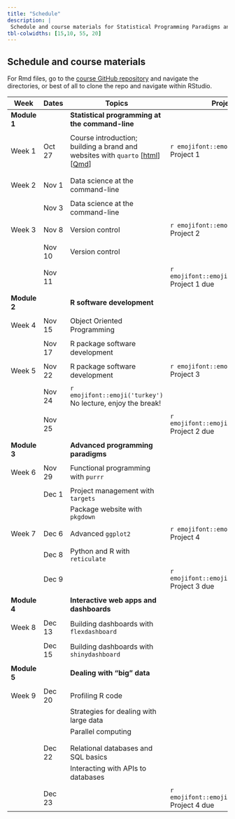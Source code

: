 ```yaml
---
title: "Schedule"
description: |
 Schedule and course materials for Statistical Programming Paradigms and Workflows (JHSPH Biostatistics 140.840 Fall 2022).
tbl-colwidths: [15,10, 55, 20]
---
```


## Schedule and course materials

For Rmd files, go to the [course GitHub repository](https://github.com/stephaniehicks/jhustatprogramming2022) and navigate the directories, or best of all to clone the repo and navigate within RStudio.

::: column-page
| Week         | Dates   | Topics | Projects  |
|---|---|---|---|---|
| **Module 1** | | **Statistical programming at the command-line**  | |
| | | |
| Week 1 | Oct 27  | Course introduction; building a brand and websites with `quarto` \[[html](posts/2022-10-27-build-website/index.qmd)\] \[[Qmd](https://github.com/stephaniehicks/jhustatcomputing2022/blob/main/posts/2022-10-27-build-website/index.qmd)\]  | `r emojifont::emoji('palm_tree')` Project 1  |
| | |  | |
| | | | |
| Week 2 | Nov 1  | Data science at the command-line |   |
| | | | | 
| | Nov 3  | Data science at the command-line | |
| | |  | | 
| Week 3  | Nov 8 |  Version control  | `r emojifont::emoji('palm_tree')` Project 2 | 
| | | |                            | | | |
| | Nov 10 | Version control |   |
| | | | | 
| | Nov 11 | | `r emojifont::emoji('fallen_leaf')` Project 1 due | 
| | | | | 
| **Module 2** |         | **R software development** | |  
| | | |
| Week 4 | Nov 15 | Object Oriented Programming  |  | 
| | | | |
| | Nov 17 | R package software development |  | 
| | | | | 
| Week 5   | Nov 22 | R package software development | `r emojifont::emoji('palm_tree')` Project 3 | 
| | | | | 
| |  Nov 24 | `r emojifont::emoji('turkey')` No lecture, enjoy the break! | | 
| | | | |
| | Nov 25 | |  `r emojifont::emoji('fallen_leaf')` Project 2 due |
| | | | | 
| **Module 3** |         | **Advanced programming paradigms** | |  
| | | | | 
| Week 6 | Nov 29 | Functional programming with `purrr` |   |
| | | | | 
| | Dec 1  | Project management with `targets` | |
| | | Package website with `pkgdown` | |
| | | | | 
| Week 7 | Dec 6  | Advanced `ggplot2`  |  `r emojifont::emoji('palm_tree')` Project 4  | 
| | | |
| | Dec 8  | Python and R with `reticulate` | | 
| | | | | 
| | Dec 9  | |  `r emojifont::emoji('fallen_leaf')` Project 3 due | 
| | | |
| **Module 4** |  | **Interactive web apps and dashboards**  | | 
| | | |
|  Week 8 | Dec 13  |  Building  dashboards with `flexdashboard` | | 
| | | |
| | Dec 15  | Building dashboards with `shinydashboard`  | | 
| | | |
| **Module 5** |  | **Dealing with "big" data**  | | 
| | | |
| Week 9       | Dec 20  | Profiling R code  |  | 
| |  | Strategies for dealing with large data | | 
| | | Parallel computing | | 
|      |  |  | | 
| | | |
| | Dec 22  | Relational databases and SQL basics  | | 
| |  | Interacting with APIs to databases | | 
| | | |
| | Dec 23  | | `r emojifont::emoji('fallen_leaf')` Project 4 due  |
:::
